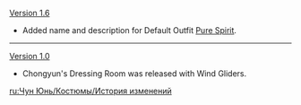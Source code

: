 {{Change History/Header}}
[[Version 1.6]]
* Added name and description for Default Outfit [[Pure Spirit]].
----
[[Version 1.0]]
* Chongyun's Dressing Room was released with Wind Gliders.
<noinclude>

[[ru:Чун Юнь/Костюмы/История изменений]]
</noinclude>